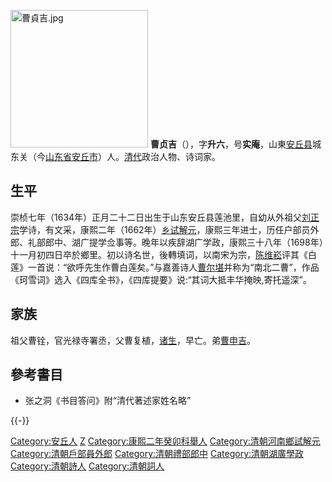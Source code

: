 [[File:曹貞吉.jpg|220px]]
'''曹贞吉'''（{{bd|1634年||1698年||Cao曹}}），字'''升六'''，号'''实庵'''，山東[[安丘县|安丘县]]城东关（今[[山东省|山东省]][[安丘市|安丘市]]）人。[[清代|清代]]政治人物、诗词家。

==生平==
崇桢七年（1634年）正月二十二日出生于山东安丘县莲池里，自幼从外祖父[[刘正宗|刘正宗]]学诗，有文采，康熙二年（1662年）[[乡试|乡试]][[解元|解元]]，康熙三年进士，历任户部员外郎、礼部郎中、湖广提学佥事等。晚年以疾辞湖广学政，康熙三十八年（1698年）十一月初四日卒於鄉里。初以诗名世，後轉填词，以南宋为宗，[[陈维崧|陈维崧]]评其《白莲》一首说：“欲呼先生作曹白莲矣。”与嘉善诗人[[曹尔堪|曹尔堪]]并称为“南北二曹”，作品《珂雪词》选入《四库全书》，《四库提要》说:“其词大抵丰华掩映,寄托遥深”。

== 家族 ==
祖父曹铨，官光禄寺署丞，父曹复植，[[诸生|诸生]]，早亡。弟[[曹申吉|曹申吉]]。

== 參考書目 ==
*张之洞《书目答问》附“清代著述家姓名略”

{{-}}
{{並稱|南北二曹| <small>華亭</small> [[曹爾堪|曹爾堪]] - <small>安丘</small> [[曹貞吉|曹貞吉]]}}
{{並稱|京華三絕|[[顧貞觀|顧貞觀]] - [[納蘭性德|納蘭性德]] - [[曹貞吉|曹貞吉]]}}
{{康熙三年甲辰科殿试金榜}}

{{規範控制}}

{{DEFAULTSORT:Cao曹}}

[[Category:安丘人|Category:安丘人]]
[[Category:曹姓|Z]]
[[Category:康熙二年癸卯科舉人|Category:康熙二年癸卯科舉人]]
[[Category:清朝河南鄉試解元|Category:清朝河南鄉試解元]]
[[Category:清朝戶部員外郎|Category:清朝戶部員外郎]]
[[Category:清朝禮部郎中|Category:清朝禮部郎中]]
[[Category:清朝湖廣學政|Category:清朝湖廣學政]]
[[Category:清朝詩人|Category:清朝詩人]]
[[Category:清朝詞人|Category:清朝詞人]]